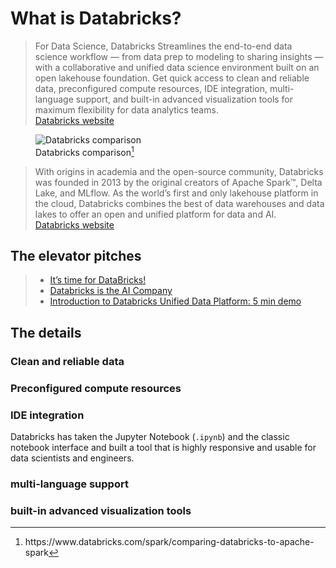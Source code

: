 # What is Databricks?

> For Data Science, Databricks Streamlines the end-to-end data science workflow — from data prep to modeling to sharing insights — with a collaborative and unified data science environment built on an open lakehouse foundation. Get quick access to clean and reliable data, preconfigured compute resources, IDE integration, multi-language support, and built-in advanced visualization tools for maximum flexibility for data analytics teams.   
> [Databricks website](https://www.databricks.com/product/data-science)

![Databricks comparison[^1]](../img/Marketecture-Spark-comp-page.png)

> With origins in academia and the open-source community, Databricks was founded in 2013 by the original creators of Apache Spark™, Delta Lake, and MLflow. As the world’s first and only lakehouse platform in the cloud, Databricks combines the best of data warehouses and data lakes to offer an open and unified platform for data and AI.   
> [Databricks website](https://databricks.com/company/about-us)

## The elevator pitches

> - [It's time for DataBricks!](https://youtu.be/_1QQHv7T9og)
> - [Databricks is the AI Company](https://youtu.be/1cJ0XYaARBY)
> - [Introduction to Databricks Unified Data Platform: 5 min demo](https://youtu.be/n-yt_3HvkOI)

## The details

### Clean and reliable data

### Preconfigured compute resources

### IDE integration

Databricks has taken the Jupyter Notebook (`.ipynb`) and the classic notebook interface and built a tool that is highly responsive and usable for data scientists and engineers.

### multi-language support


### built-in advanced visualization tools



[^1]: https://www.databricks.com/spark/comparing-databricks-to-apache-spark

